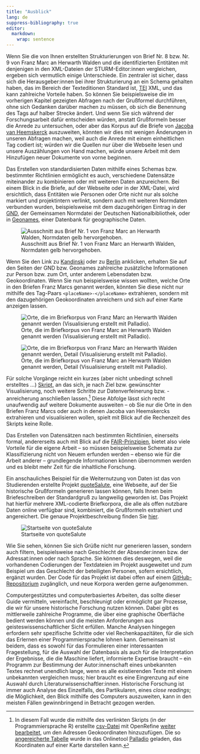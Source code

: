 ```yaml
---
title: "Ausblick"
lang: de
suppress-bibliography: true
editor: 
  markdown: 
    wrap: sentence
---
```


Wenn Sie die von Ihnen erstellten Strukturierungen von Brief Nr. 8 bzw. Nr. 9 von Franz Marc an Herwarth Walden und die identifizierten Entitäten mit denjenigen in den XML-Dateien der STURM-Editor:innen vergleichen, ergeben sich vermutlich einige Unterschiede.
Ein zentraler ist sicher,  dass sich die Herausgeber:innen bei ihrer Strukturierung an ein Schema gehalten haben, das im Bereich der Texteditionen Standard ist, [TEI](https://de.wikipedia.org/wiki/Text_Encoding_Initiative) XML, und das kann zahlreiche Vorteile haben.
So können Sie beispielsweise die im vorherigen Kapitel gezeigten Abfragen nach der Grußformel durchführen, ohne sich Gedanken darüber machen zu müssen, ob sich die Benennung des Tags auf halber Strecke ändert.
Und wenn Sie sich während der Forschungsarbeit dafür entscheiden würden, anstatt Grußformeln besser die Anrede zu untersuchen, oder aber das Korpus auf die Briefe von [Jacoba van Heemskerck](https://de.wikipedia.org/wiki/Jacoba_van_Heemskerck) auszuweiten, könnten wir dies mit wenigen Änderungen in unseren Abfragen machen, weil auch die Anrede mit einem einheitlichen Tag codiert ist; 
würden wir die Quellen nur über die Webseite lesen und unsere Auszählungen von Hand machen, würde unsere Arbeit mit dem Hinzufügen neuer Dokumente von vorne beginnen.

Das Erstellen von standardisierten Daten mithilfe eines Schemas bzw. bestimmter Richtlinien ermöglicht es auch, verschiedene Datensätze miteinander zu kombinieren oder mit weiteren Daten anzureichern.
Bei einem Blick in die Briefe, auf der Webseite oder in der XML-Datei, wird ersichtlich, dass Entitäten wie Personen oder Orte nicht nur als solche markiert und projektintern verlinkt, sondern auch mit weiteren Normdaten verbunden wurden, beispielsweise mit dem dazugehörigen Eintrag in der [GND](https://de.wikipedia.org/wiki/Gemeinsame_Normdatei), der Gemeinsamen Normdatei der Deutschen Nationalbibliothek, oder in [Geonames](https://de.wikipedia.org/wiki/GeoNames), einer Datenbank für geographische Daten.

![Ausschnitt aus Brief Nr. 1 von Franz Marc an Herwarth Walden, Normdaten gelb hervorgehoben.](images/letter_1_Franz_Marc_gnd.png){fig-align="left"}

Wenn Sie den Link zu [Kandinski](http://d-nb.info/gnd/118559737) oder zu [Berlin](https://www.geonames.org/2950159/berlin.html) anklicken, erhalten Sie auf den Seiten der GND bzw. Geonames zahlreiche zusätzliche Informationen zur Person bzw. zum Ort, unter anderem Lebensdaten bzw. Geokoordinaten.
Wenn Sie nun beispielsweise wissen wollten, welche Orte in den Briefen Franz Marcs genannt werden, könnten Sie diese nicht nur mithilfe des Tag-Paars `<placeName>-</placeName>` extrahieren, sondern mit den dazugehörigen Geokoordinaten anreichern und sich auf einer Karte anzeigen lassen.

![Orte, die im Briefkorpus von Franz Marc an Herwarth Walden genannt werden (Visualisierung erstellt mit Palladio).](images/letters_places.png){fig-align="left"}

![Orte, die im Briefkorpus von Franz Marc an Herwarth Walden genannt werden, Detail (Visualisierung erstellt mit Palladio).](images/letters_places_zoom.png){fig-align="left"}

Für solche Vorgänge reicht ein kurzes (aber nicht unbedingt schnell erstelltes ...) [Skript](https://github.com/wissen-ist-acht/digitalhistory.intro/blob/main/docs/parse_tei_files.R), an das sich, je nach Ziel bzw. gewünschter Visualisierung, noch weitere Schritte zur Datenverfeinerung bzw. -anreicherung anschließen lassen.^[In diesem Fall wurde die mithilfe des verlinkten Skripts (in der Programmiersprache R) erstellte [csv-Datei](https://github.com/wissen-ist-acht/digitalhistory.intro/blob/main/docs/place_names_letters.csv) mit OpenRefine [weiter bearbeitet](https://openrefine.org/docs/manual/reconciling#reconciliation-actions), um den Adressen Geokoordinaten hinzuzufügen. Die so [angereicherte Tabelle](https://github.com/wissen-ist-acht/digitalhistory.intro/blob/main/docs/place_names_letters_coordinates.csv) wurde in das Onlinetool [Palladio](https://hdlab.stanford.edu/palladio/) geladen, das Koordinaten auf einer Karte darstellen kann.]
Diese Abfolge lässt sich recht unaufwendig auf weitere Dokumente ausweiten -- ob Sie nur die Orte in den Briefen Franz Marcs oder auch in denen Jacoba van Heemskercks extrahieren und visualisieren wollen, spielt mit Blick auf die Rechenzeit des Skripts keine Rolle.


Das Erstellen von Datensätzen nach bestimmten Richtlinien, einerseits formal, andererseits auch mit Blick auf die [FAIR-Prinzipien](05_FAIR_CARE.qmd), bietet also viele Vorteile für die eigene Arbeit -- so müssen beispielsweise Schemata zur Klassifizierung nicht von Neuem erfunden werden -- ebenso wie für die Arbeit anderer -- grundlegende Informationen können übernommen werden und es bleibt mehr Zeit für die inhaltliche Forschung. 

Ein anschauliches Beispiel für die Weiternutzung von Daten ist das von Studierenden erstellte Projekt [quoteSalute](https://correspsearch.net/de/quotesalute/suche-salutes.html), eine Webseite, auf der Sie historische Grußformeln generieren lassen können, falls Ihnen beim Briefeschreiben der Standardgruß zu langweilig geworden ist. 
Das Projekt hat hierfür mehrere XML-codierte Briefkorpora, die alle als offen nutzbare Daten online verfügbar sind, kombiniert, die Grußformeln extrahiert und angereichert. 
Die genaue Projektbeschreibung finden Sie [hier](https://correspsearch.net/de/quotesalute/dokumentation.html). 

![Startseite von quoteSalute](images/screenshot_quotesalute.png){fig-align="left"}

Wie Sie sehen, können Sie sich Grüße nicht nur generieren lassen, sondern auch filtern, beispielsweise nach Geschlecht der Absender:innen bzw. der Adressat:innen oder nach Sprache.
Sie können dies deswegen, weil die vorhandenen Codierungen der Textdateien im Projekt ausgeweitet und zum Beispiel um das Geschlecht der beteiligten Personen, sofern ersichtlich, ergänzt wurden.
Der Code für das Projekt ist dabei offen auf einem [GitHub-Repositorium](https://github.com/telota/quoteSalute) zugänglich, und neue Korpora werden gerne aufgenommen.

Computergestütztes und computerbasiertes Arbeiten, das sollte dieser Guide vermitteln, vereinfacht, beschleunigt oder ermöglicht gar Prozesse, die wir für unsere historische Forschung nutzen können.
Dabei gibt es mittlerweile zahlreiche Programme, die über eine graphische Oberfläche bedient werden können und die meisten Anforderungen aus geisteswissenschaftlicher Sicht erfüllen.
Manche Analysen hingegen erfordern sehr spezifische Schritte oder viel Rechenkapazitäten, für die sich das Erlernen einer Programmiersprache lohnen kann.
Gemeinsam ist beidem, dass es sowohl für das Formulieren einer interessanten Fragestellung, für die Auswahl der Datenbasis als auch für die Interpretation der Ergebnisse, die die Maschine liefert, informierte Expertise braucht -- ein Programm zur Bestimmung der Autor:innenschaft eines unbekannten Textes rechnet unendlich lange, wenn es alle existierenden Texte mit einem unbekannten vergleichen muss;
hier braucht es eine Eingrenzung auf eine Auswahl durch Literaturwissenschaftler:innen.
Historische Forschung ist immer auch Analyse des Einzelfalls, des Partikularen, eines *close readings*; 
die Möglichkeit, den Blick mithilfe des Computers auszuweiten, kann in den meisten Fällen gewinnbringend in Betracht gezogen werden.

